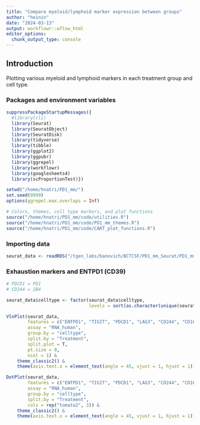 ```yaml
---
title: "Compare myeloid/lymphoid marker expression between groups"
author: "heinin"
date: "2024-03-13"
output: workflowr::wflow_html
editor_options:
  chunk_output_type: console
---
```


## Introduction

Plotting various myeloid and lymphoid markers in each treatment group and cell type.

### Packages and environment variables

```r

suppressPackageStartupMessages({
  #library(cli)
  library(Seurat)
  library(SeuratObject)
  library(SeuratDisk)
  library(tidyverse)
  library(tibble)
  library(ggplot2)
  library(ggpubr)
  library(ggrepel)
  library(workflowr)
  library(googlesheets4)
  library(scProportionTest)})

setwd("/home/hnatri/PD1_mm/")
set.seed(9999)
options(ggrepel.max.overlaps = Inf)

# Colors, themes, cell type markers, and plot functions
source("/home/hnatri/PD1_mm/code/utilities.R")
source("/home/hnatri/PD1_mm/code/PD1_mm_themes.R")
source("/home/hnatri/PD1_mm/code/CART_plot_functions.R")

```

### Importing data

```r

seurat_data <- readRDS("/tgen_labs/banovich/BCTCSF/PD1_mm_Seurat/PD1_mm_Seurat_merged.Rds")

```

### Exhaustion markers and ENTPD1 (CD39)

```r

# PDCD1 = PD1
# CD244 = 2B4

seurat_data$celltype <- factor(seurat_data$celltype,
                               levels = sort(as.character(unique(seurat_data$celltype))))

VlnPlot(seurat_data,
        features = c("ENTPD1", "TIGIT", "PDCD1", "LAG3", "CD244", "CD160", "CD8A"),
        assay = "RNA_human",
        group.by = "celltype",
        split.by = "Treatment",
        split.plot = T,
        pt.size = 0,
        ncol = 1) &
    theme_classic2() &
    theme(axis.text.x = element_text(angle = 45, vjust = 1, hjust = 1))

```

```r

DotPlot(seurat_data,
        features = c("ENTPD1", "TIGIT", "PDCD1", "LAG3", "CD244", "CD160", "CD8A"),
        assay = "RNA_human",
        group.by = "celltype",
        split.by = "Treatment",
        cols = rep("tomato2", 3)) &
    theme_classic2() &
    theme(axis.text.x = element_text(angle = 45, vjust = 1, hjust = 1))

```

